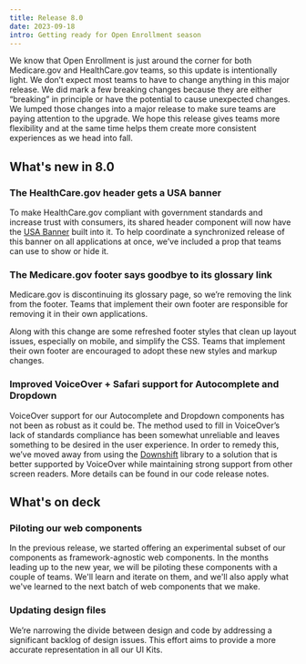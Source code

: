 ```yaml
---
title: Release 8.0
date: 2023-09-18
intro: Getting ready for Open Enrollment season
---
```



We know that Open Enrollment is just around the corner for both Medicare.gov and HealthCare.gov teams, so this update is intentionally light. We don’t expect most teams to have to change anything in this major release. We did mark a few breaking changes because they are either “breaking” in principle or have the potential to cause unexpected changes. We lumped those changes into a major release to make sure teams are paying attention to the upgrade. We hope this release gives teams more flexibility and at the same time helps them create more consistent experiences as we head into fall.

## What's new in 8.0

### The HealthCare.gov header gets a USA banner

<div className="ds-u-text-align--center ds-u-margin-top--3">
</div>

To make HealthCare.gov compliant with government standards and increase trust with consumers, its shared header component will now have the [USA Banner](/components/usa-banner/) built into it. To help coordinate a synchronized release of this banner on all applications at once, we’ve included a prop that teams can use to show or hide it.

### The Medicare.gov footer says goodbye to its glossary link

Medicare.gov is discontinuing its glossary page, so we’re removing the link from the footer. Teams that implement their own footer are responsible for removing it in their own applications.

Along with this change are some refreshed footer styles that clean up layout issues, especially on mobile, and simplify the CSS. Teams that implement their own footer are encouraged to adopt these new styles and markup changes.

### Improved VoiceOver + Safari support for Autocomplete and Dropdown

VoiceOver support for our Autocomplete and Dropdown components has not been as robust as it could be. The method used to fill in VoiceOver’s lack of standards compliance has been somewhat unreliable and leaves something to be desired in the user experience. In order to remedy this, we’ve moved away from using the [Downshift](https://www.downshift-js.com/) library to a solution that is better supported by VoiceOver while maintaining strong support from other screen readers. More details can be found in our code release notes.

## What's on deck

### Piloting our web components

In the previous release, we started offering an experimental subset of our components as framework-agnostic web components. In the months leading up to the new year, we will be piloting these components with a couple of teams. We'll learn and iterate on them, and we'll also apply what we've learned to the next batch of web components that we make.

### Updating design files

We’re narrowing the divide between design and code by addressing a significant backlog of design issues. This effort aims to provide a more accurate representation in all our UI Kits.